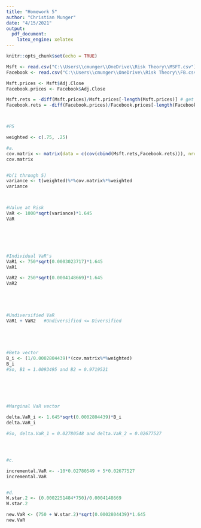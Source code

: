 ---
title: "Homework 5"
author: "Christian Munger"
date: "4/15/2021"
output: 
  pdf_document: 
    latex_engine: xelatex
---

```{r setup, include=FALSE}
knitr::opts_chunk$set(echo = TRUE)
```



```{r}

Msft <- read.csv("C:\\Users\\cmunger\\OneDrive\\Risk Theory\\MSFT.csv")
Facebook <- read.csv("C:\\Users\\cmunger\\OneDrive\\Risk Theory\\FB.csv")

Msft.prices <- Msft$Adj.Close
Facebook.prices <- Facebook$Adj.Close

Msft.rets = -diff(Msft.prices)/Msft.prices[-length(Msft.prices)] # get arith rets
Facebook.rets = -diff(Facebook.prices)/Facebook.prices[-length(Facebook.prices)] # get arith rets



#P5

weighted <- c(.75, .25)

#a.
cov.matrix <- matrix(data = c(cov(cbind(Msft.rets,Facebook.rets))), nrow = 2, ncol = 2)
cov.matrix


#b(1 through 5)
variance <- t(weighted)%*%cov.matrix%*%weighted
variance



#Value at Risk
VaR <- 1000*sqrt(variance)*1.645
VaR






#Individual VaR's
VaR1 <- 750*sqrt(0.0003023717)*1.645
VaR1

VaR2 <- 250*sqrt(0.0004148669)*1.645
VaR2





#Undiversified VaR
VaR1 + VaR2   #Undiversified <= Diversified





#Beta vector
B_i <- (1/0.0002804439)*(cov.matrix%*%weighted)
B_i
#So, B1 = 1.0093495 and B2 = 0.9719521






#Marginal VaR vector

delta.VaR_i <- 1.645*sqrt(0.0002804439)*B_i
delta.VaR_i

#So, delta.VaR_1 = 0.02780548 and delta.VaR_2 = 0.02677527




#c.

incremental.VaR <- -10*0.02780549 + 5*0.02677527
incremental.VaR


#d.
W.star.2 <- (0.0002251484*750)/0.0004148669
W.star.2

new.VaR <- (750 + W.star.2)*sqrt(0.0002804439)*1.645
new.VaR
```

